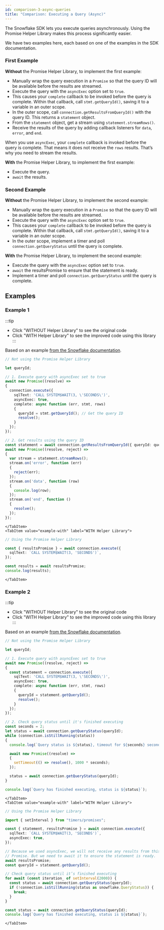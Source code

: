 ```yaml
---
id: comparison-3-async-queries
title: "Comparison: Executing a Query (Async)"
---
```



The Snowflake SDK lets you execute queries asynchronously. Using the Promise Helper Library makes this process significantly easier.

We have two examples here, each based on one of the examples in the SDK documentation.

### First Example

**Without** the Promise Helper Library, to implement the first example:

- Manually wrap the query execution in a `Promise` so that the query ID will be available before the results are streamed.
- Execute the query with the `asyncExec` option set to `true`.
- This causes your `complete` callback to be invoked before the query is complete. Within that callback, call `stmt.getQueryId()`, saving it to a variable in an outer scope.
- In the outer scope, call `connection.getResultsFromQueryId()` with the query ID. This returns a `statement` object.
- From the `statement` object, get a stream using `statement.streamRows()`.
- Receive the results of the query by adding callback listeners for `data`, `error`, and `end`.

When you use `asyncExec`, your `complete` callback is invoked before the query is complete. That means it does not receive the `rows` results. That’s why you need to stream the results.

**With** the Promise Helper Library, to implement the first example:

- Execute the query.
- `await` the results.

### Second Example

**Without** the Promise Helper Library, to implement the second example:

- Manually wrap the query execution in a `Promise` so that the query ID will be available before the results are streamed.
- Execute the query with the `asyncExec` option set to `true`.
- This causes your `complete` callback to be invoked before the query is complete. Within that callback, call `stmt.getQueryId()`, saving it to a variable in an outer scope.
- In the outer scope, implement a timer and poll `connection.getQueryStatus` until the query is complete.

**With** the Promise Helper Library, to implement the second example:

- Execute the query with the `asyncExec` option set to `true`.
- `await` the resultsPromise to ensure that the statement is ready.
- Implement a timer and poll `connection.getQueryStatus` until the query is complete.

## Examples

### Example 1

:::tip

- Click "WITHOUT Helper Library" to see the original code
- Click "WITH Helper Library" to see the improved code using this library
:::

<Tabs>
    <TabItem value="example-without" label="WITHOUT Helper Library">

Based on an example [from the Snowflake documentation](https://docs.snowflake.com/en/developer-guide/node-js/nodejs-driver-execute#execute-queries-asynchronously).

```typescript
// Not using the Promise Helper Library

let queryId;

// 1. Execute query with asyncExec set to true
await new Promise((resolve) =>
{
  connection.execute({
    sqlText: 'CALL SYSTEM$WAIT(3, \'SECONDS\')',
    asyncExec: true,
    complete: async function (err, stmt, rows)
    {
      queryId = stmt.getQueryId(); // Get the query ID
      resolve();
    }
  });
});

// 2. Get results using the query ID
const statement = await connection.getResultsFromQueryId({ queryId: queryId });
await new Promise((resolve, reject) =>
{
  var stream = statement.streamRows();
  stream.on('error', function (err)
  {
    reject(err);
  });
  stream.on('data', function (row)
  {
    console.log(row);
  });
  stream.on('end', function ()
  {
    resolve();
  });
});
```
    </TabItem>
    <TabItem value="example-with" label="WITH Helper Library">

```typescript
// Using the Promise Helper Library

const { resultsPromise } = await connection.execute({
  sqlText: `CALL SYSTEM$WAIT(3, 'SECONDS')`,
});

const results = await resultsPromise;
console.log(results);
```

    </TabItem>
</Tabs>

### Example 2

:::tip

- Click "WITHOUT Helper Library" to see the original code
- Click "WITH Helper Library" to see the improved code using this library
:::

<Tabs>
    <TabItem value="example-without" label="WITHOUT Helper Library">

Based on an example [from the Snowflake documentation](https://docs.snowflake.com/en/developer-guide/node-js/nodejs-driver-execute#execute-queries-asynchronously).

```typescript
// Not using the Promise Helper Library

let queryId;

// 1. Execute query with asyncExec set to true
await new Promise((resolve, reject) =>
{
  const statement = connection.execute({
    sqlText: 'CALL SYSTEM$WAIT(3, \'SECONDS\')',
    asyncExec: true,
    complete: async function (err, stmt, rows)
    {
      queryId = statement.getQueryId();
      resolve();
    }
  });
});

// 2. Check query status until it's finished executing
const seconds = 2;
let status = await connection.getQueryStatus(queryId);
while (connection.isStillRunning(status))
{
  console.log(`Query status is ${status}, timeout for ${seconds} seconds`);

  await new Promise((resolve) =>
  {
    setTimeout(() => resolve(), 1000 * seconds);
  });

  status = await connection.getQueryStatus(queryId);
}

console.log(`Query has finished executing, status is ${status}`);
```
    </TabItem>
    <TabItem value="example-with" label="WITH Helper Library">

```typescript
// Using the Promise Helper Library

import { setInterval } from "timers/promises";

const { statement, resultsPromise } = await connection.execute({
  sqlText: `CALL SYSTEM$WAIT(3, 'SECONDS')`,
  asyncExec: true,
});

// Because we used asyncExec, we will not receive any results from this
// Promise. But we need to await it to ensure the statement is ready.
await resultsPromise;
const queryId = statement.getQueryId();

// Check query status until it’s finished executing
for await (const iteration_ of setInterval(2000)) {
  const status = await connection.getQueryStatus(queryId);
  if (!connection.isStillRunning(status as snowflake.QueryStatus)) {
    break;
  }
}

const status = await connection.getQueryStatus(queryId);
console.log(`Query has finished executing, status is ${status}`);
```

    </TabItem>
</Tabs>
